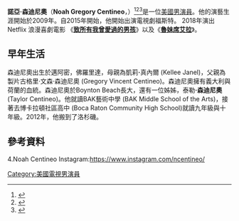 {{Infobox person
|name = Noah Centineo
|birthname = Noah Gregory Centineo
|image = To All the Boys - P.S. I Still Love You interview in Brazil 14.jpg
|caption= Noah Centino Joins the Cast of abc Familys the Fosters
|birth_date = {{Birth date and age|mf=yes|1996|05|09}}
|birth_place = {{USA}}[[佛羅里達州|佛羅里達州]][[邁阿密|邁阿密]]
|occupation = [[演員|演員]]
|yearsactive = 2009–現在
|height = 6' (1.83 m)
|Work History = }}
'''諾亞·森迪尼奧'''（'''Noah Gregory Centineo'''，{{bd|1996年|5月9日}}）<ref>{{cite web|title=Thank you everyone for all the birthday wishes! 1-9|url=https://twitter.com/noahcent/status/597128222585720832|website=Twitter|accessdate=August 18, 2015|date=May 9, 2015|archive-date=2016-03-05|archive-url=https://web.archive.org/web/20160305204224/https://twitter.com/noahcent/status/597128222585720832|dead-url=no}}</ref><ref>{{cite web|title=Cali-Maryland|url=https://instagram.com/p/tnX7eQLxev/|website=Instagram|accessdate=August 18, 2015|date=October 1, 2014}}{{dead link|date=2018年1月 |bot=InternetArchiveBot |fix-attempted=yes }}</ref><ref>{{cite web|title=Some people don't like working on their birthday...but I couldn't be happier and it's all thanks to the amazing people here. Great day, greater vibes with the greatest people.|url=https://instagram.com/p/2eXLAWLxWS/|website=Instagram|accessdate=August 18, 2015|date=May 9, 2015}}{{dead link|date=2018年1月 |bot=InternetArchiveBot |fix-attempted=yes }}</ref>是一位[[美國|美國]][[男演員|男演員]]。他的演藝生涯開始於2009年。自2015年開始，他開始出演電視劇福斯特。 2018年演出Netflix 浪漫喜劇電影 《'''[[致所有我曾愛過的男孩|致所有我曾愛過的男孩]]'''》以及《'''[[魯妹席艾拉|魯妹席艾拉]]'''》。

== 早年生活 ==
森迪尼奧出生於邁阿密，佛羅里達，母親為凱莉'''·'''真內爾 (Kellee Janel)，父親為製片古格里·文森·森迪尼奧 (Gregory Vincent Centineo)。森迪尼奧擁有義大利與荷蘭的血統。森迪尼奧於Boynton Beach長大，還有一位姊姊，泰勒'''·森迪尼奧''' (Taylor Centineo)。他就讀BAK藝術中學 (BAK Middle School of the Arts)，接著去博卡拉頓社區高中 (Boca Raton Community High School)就讀九年級與十年級。2012年，他搬到了洛杉磯。

==參考資料==
{{reflist}}4.Noah Centineo Instagram:https://www.instagram.com/ncentineo/
[[Category:美國電視男演員|Category:美國電視男演員]]